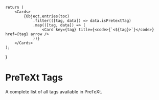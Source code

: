 
    return (
        <Cards>
            {Object.entries(toc)
                .filter(([tag, data]) => data.isPretextTag)
                .map(([tag, data]) => (
                    <Card key={tag} title={<code>{`<${tag}>`}</code>} href={tag} arrow />
                ))}
        </Cards>
    );
}

# PreTeXt Tags

A complete list of all tags available in PreTeXt.

<AllTags />